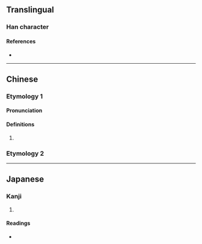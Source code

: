 {{also|由|曱}}
{{character info/new}}
==Translingual==

===Han character===
{{Han char|rn=102|rad=田|as=00|sn=5|four=|canj=LA|ids=⿻囗丄,⿻日丨}}

====References====
* {{Han ref|kx=0759.001|dkj=21727|hdz=42527.010|uh=7534|ud=30004}}

----

==Chinese==
{{zh-forms}}

===Etymology 1===

====Pronunciation====
{{zh-pron
|m=zhá
|c=zaat6
|cat=
}}

====Definitions====
{{zh-hanzi}}

# {{zh-only|曱甴|[[cockroach]]}}

===Etymology 2===
{{zh-see|由|v}}

----

==Japanese==

===Kanji===
{{ja-kanji|grade=|rs=田00}}

# {{defn|lang=ja|sort=田00}}

====Readings====
* {{ja-readings|on=[[そう]] (sō)|kun=}}